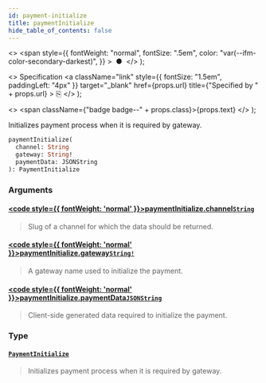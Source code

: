 ```yaml
---
id: payment-initialize
title: paymentInitialize
hide_table_of_contents: false
---
```


  <>
    <span
      style={{
        fontWeight: "normal",
        fontSize: ".5em",
        color: "var(--ifm-color-secondary-darkest)",
      }}
    >
      &nbsp;●&nbsp;
    </span>
  </>
);

  <>
    Specification
    <a
      className="link"
      style={{ fontSize: "1.5em", paddingLeft: "4px" }}
      target="\_blank"
      href={props.url}
      title={"Specified by " + props.url}
    >
      ⎘
    </a>
  </>
);

  <>
    <span className={"badge badge--" + props.class}>{props.text}</span>
  </>
);

Initializes payment process when it is required by gateway.

```graphql
paymentInitialize(
  channel: String
  gateway: String!
  paymentData: JSONString
): PaymentInitialize
```

### Arguments

#### [<code style={{ fontWeight: 'normal' }}>paymentInitialize.<b>channel</b></code>](#)<Bullet />[`String`](../../../api-reference/miscellaneous/scalars/string) <Badge class="secondary" text="scalar"/>

> Slug of a channel for which the data should be returned.

#### [<code style={{ fontWeight: 'normal' }}>paymentInitialize.<b>gateway</b></code>](#)<Bullet />[`String!`](../../../api-reference/miscellaneous/scalars/string) <Badge class="secondary" text="non-null"/> <Badge class="secondary" text="scalar"/>

> A gateway name used to initialize the payment.

#### [<code style={{ fontWeight: 'normal' }}>paymentInitialize.<b>paymentData</b></code>](#)<Bullet />[`JSONString`](../../../api-reference/miscellaneous/scalars/jsonstring) <Badge class="secondary" text="scalar"/>

> Client-side generated data required to initialize the payment.

### Type

#### [`PaymentInitialize`](../../../api-reference/payments/objects/payment-initialize) <Badge class="secondary" text="object"/>

> Initializes payment process when it is required by gateway.
